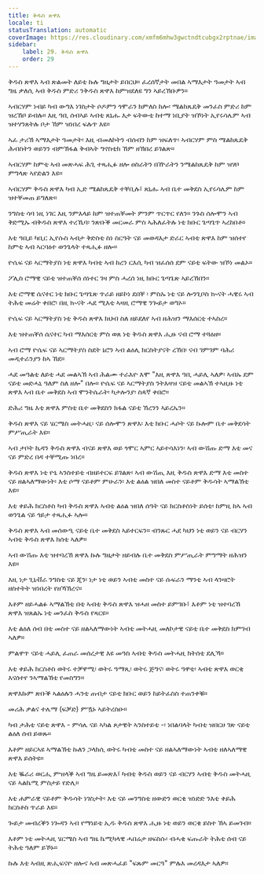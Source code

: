 ```yaml
---
title: ቅዱስ ጽዋእ
locale: ti
statusTranslation: automatic
coverImage: https://res.cloudinary.com/xmfm6mhw3gwctndtcubgx2rptnae/image/upload/v1741354419/small_cover_la_gran_rebelion_28716e29d2.webp
sidebar:
    label: 29. ቅዱስ ጽዋእ
    order: 29
---
```

ቅዱስ ጽዋእ ኣብ ጽልመት ለይቲ ኩሉ ግዜታት ይበርህ። ፈረሰኛታት መበል ኣማእታት ዓመታት ኣብ ግዜ ቃለሲ ኣብ ቅዱስ ምድሪ ንቅዱስ ጽዋእ ከምዝደለዩ ግን ኣይረኸቡዎን።

ኣብርሃም ነብይ ካብ ውግእ ነገስታት ሶዶምን ጎሞራን ክምለስ ከሎ፡ ሜልከጼዴቅ መንፈስ ምድሪ ከም ዝረኸቦ ይብሉ። እዚ ዓቢ ሰብኣይ ኣብቲ ጸኒሑ እታ ፍትውቲ ከተማ ነቢያት ዝኾነት ኢየሩሳሌም ኣብ ዝተሃንጸትሉ ቦታ ኸም ዝነበረ ፍሉጥ እዩ።

ኣፈ ታሪኽ ኣማእታት ዓመታት፡ እዚ ብመለኮትን ብሰብን ከም ዝፍለጥ፡ ኣብርሃም ምስ ሜልከጼዴቅ ሕብስትን ወይንን ብምኽፋል ቅብኣት ግኖስቲክ ኸም ዘኽበረ ይገልጽ።

ኣብርሃም ከምቲ ኣብ መጽሓፍ ሕጊ ተጻሒፉ ዘሎ ዐስራትን በዅራትን ንሜልከጼዴቅ ከም ዝሃቦ ምግላጽ ኣየድልን እዩ።

ኣብርሃም ቅዱስ ጽዋእ ካብ ኢድ ሜልከጼዴቅ ተቐቢሉ፤ ጸኒሑ ኣብ ቤተ መቅደስ ኢየሩሳሌም ከም ዝተቐመጠ ይግለጽ።

ንግስቲ ሳባ ነዚ ነገር እዚ ንምእላይ ከም ዝተጠቐመት ምንም ጥርጥር የለን። ንጉስ ሰሎሞን ኣብ ቅድሚኡ ብቅዱስ ጽዋእ ተረኺባ፡ ንጽቡቕ መርመራ ምስ ኣሕለፈትሉ ነቲ ክቡር ጌጣጌጥ ኣረከበቶ።

እቲ ዓቢይ ካቢር ኢየሱስ ኣብታ ቅድስቲ ስነ ስርዓት ናይ መወዳእታ ድራር ኣብቲ ጽዋእ ከም ዝሰተየ ከምቲ ኣብ ኣርባዕተ ወንጌላት ተጻሒፉ ዘሎ።

ዮሴፍ ናይ ኣርማትያስ ነቲ ጽዋእ ካብቲ ኣብ ከረን ርእሲ ካብ ዝፈሰሰ ደም ናይቲ ፍትው ዝኾነ መልኦ።

ፖሊስ ሮማዊ ናይቲ ዝተጠቐሰ ሰነተር ገዛ ምስ ሓረሰ ነዚ ክቡር ጌጣጌጽ ኣይረኸበን።

እቲ ሮማዊ ሴናተር ነቲ ክቡር ጌጣጌጽ ጥራይ ዘይኮነ ደበቐ ፡ ምስኡ ነቲ ናይ ሎንጊቦስ ኲናት ሓዊሩ ኣብ ትሕቲ መሬት ቀበሮ፡ በዚ ኲናት ሓደ ሚእቲ ኣዛዚ ሮማዊ ንጐይታ ወግኦ።

ዮሴፍ ናይ ኣርማትያስ ነቲ ቅዱስ ጽዋእ ክህብ ስለ ዘይደለየ ኣብ ዘሕዝን ማእሰርቲ ተኣስረ።

እቲ ዝተጠቐሰ ሴናተር ካብ ማእሰርቲ ምስ ወጸ ነቲ ቅዱስ ጽዋእ ሒዙ ናብ ሮማ ተጓዕዘ።

ኣብ ሮማ ዮሴፍ ናይ ኣርማትያስ ስደት ኔሮን ኣብ ልዕሊ ክርስትያናት ረኸበ፡ ናብ ገምገም ባሕሪ መዲተራንያን ከኣ ኸደ።

ሓደ መዓልቲ ለይቲ ሓደ መልኣኽ ኣብ ሕልሙ ተራእዮ እሞ "እዚ ጽዋእ ዓቢ ሓይሊ ኣለዎ፡ ኣብኡ ደም ናይቲ መድሓኒ ዓለም ስለ ዘሎ" በሎ። ዮሴፍ ናይ ኣርማትያስ ንትእዛዝ ናይቲ መልኣኽ ተኣዚዙ ነቲ ጽዋእ ኣብ ቤተ መቅደስ ኣብ ሞንትሴራት፡ ካታሎንያ፡ ስጳኛ ቀበሮ።

ድሕሪ ግዜ እቲ ጽዋእ ምስቲ ቤተ መቅደስን ክፋል ናይቲ ኸረንን ኣይረኤን።

ቅዱስ ጽዋእ ናይ ሄርሜስ መትሓዚ፡ ናይ ሰሎሞን ጽዋእ፡ እቲ ክቡር ሓሶት ናይ ኩሎም ቤተ መቅደሳት ምሥጢራት እዩ።

ኣብ ታቦት ኪዳን ቅዱስ ጽዋእ ብናይ ጽዋእ ወይ ጎሞር ኣምር ኣይተሳእነን፡ ኣብ ውሽጡ ድማ እቲ መና ናይ ምድረ በዳ ተቐሚጡ ነበረ።

ቅዱስ ጽዋእ ነቲ ዮኒ ኣንስተይቲ ብዘይተርፍ ይገልጽ፡ ኣብ ውሽጢ እዚ ቅዱስ ጽዋእ ድማ እቲ መስተ ናይ ዘልኣለማውነት፡ እቲ ሶማ ናይቶም ምሁራን፡ እቲ ልዕል ዝበለ መስተ ናይቶም ቅዱሳት ኣማልኽቲ እዩ።

እቲ ቀይሕ ክርስቶስ ካብ ቅዱስ ጽዋእ ኣብቲ ልዕል ዝበለ ሰዓት ናይ ክርስቶስነት ይሰቲ፡ ከምዚ ከኣ ኣብ ወንጌል ናይ ጎይታ ተጻሒፉ ኣሎ።

ቅዱስ ጽዋእ ኣብ መሰውዒ ናይቲ ቤተ መቅደስ ኣይተርፍን። ብንጹር ሓደ ካህን ነቲ ወይን ናይ ብርሃን ኣብቲ ቅዱስ ጽዋእ ክሰቲ ኣለዎ።

ኣብ ውሽጡ እቲ ዝተባረኸ ጽዋእ ኩሉ ግዜታት ዘይብሉ ቤተ መቅደስ ምሥጢራት ምግማት ዘሕዝን እዩ።

እዚ ነታ ጊኒቭራ ንግስቲ ናይ ጂን፡ ነታ ነቲ ወይን ኣብቲ መስተ ናይ ሱፍራን ማንቲ ኣብ ላንዛሮት ዘስተትት ዝነበረት የዘኻኽረና።

እቶም ዘይሓልፉ ኣማልኽቲ በቲ ኣብቲ ቅዱስ ጽዋእ ዝሓዘ መስተ ይምገቡ፤ እቶም ነቲ ዝተባረኸ ጽዋእ ዝጸልኡ ነቲ መንፈስ ቅዱስ የጻርዩ።

እቲ ልዕለ ሰብ በቲ መስተ ናይ ዘልኣለማውነት ኣብቲ መትሓዚ መለኮታዊ ናይቲ ቤተ መቅደስ ክምገብ ኣለዎ።

ምልዋጥ ናይቲ ሓይሊ ፈጠራ መሰረታዊ እዩ መዓስ ኣብቲ ቅዱስ መትሓዚ ክትሰቲ ደሊኻ።

እቲ ቀይሕ ክርስቶስ ወትሩ ተቓዋሚ፡ ወትሩ ዓማጺ፡ ወትሩ ጅግና፡ ወትሩ ዓዋቲ፡ ኣብቲ ጽዋእ ወርቂ እናሰተየ ንኣማልኽቲ የመስግን።

ጽዋእኩም ጽቡቕ ኣልዕሉን ሓንቲ ጠብታ ናይቲ ክቡር ወይን ከይትፈስስ ተጠንቀቑ።

መሪሕ ቃልና ተሌማ (ፍቓድ) ምዃኑ ኣይትረስዑ።

ካብ ታሕቲ ናይቲ ጽዋእ - ምሳሌ ናይ ኣካል ጾታዊት ኣንስተይቲ -፡ ነበልባላት ካብቲ ዝበርሀ ገጽ ናይቲ ልዕለ ሰብ ይወጹ።

እቶም ዘይርኣዩ ኣማልኽቲ ኩለን ጋላክሲ ወትሩ ካብቲ መስተ ናይ ዘልኣለማውነት ኣብቲ ዘለኣለማዊ ጽዋእ ይሰትዩ።

እቲ ቘራሪ ወርሒ ምዝላቕ ኣብ ግዜ ይመጽእ፤ ካብቲ ቅዱስ ወይን ናይ ብርሃን ኣብቲ ቅዱስ መትሓዚ ናይ ኣልኬሚ ምስታይ የድሊ።

እቲ ሐምራዊ ናይቶም ቅዱሳት ነገስታት፡ እቲ ናይ መንግስቲ ዘውድን ወርቂ ዝነድድ ንእቲ ቀይሕ ክርስቶስ ጥራይ እዩ።

ጐይታ መብረቕን ነጐዳን ኣብ የማነይቲ ኢዱ ቅዱስ ጽዋእ ሒዙ ነቲ ወይን ወርቂ ይስተ ኸኣ ይመገብ።

እቶም ነቲ መትሓዚ ሄርሜስ ኣብ ግዜ ኬሚካላዊ ሓበሬታ ዘፍስሱ፡ ብሓቂ ፍጡራት ትሕቲ ሰብ ናይ ትሕቲ ዓለም ይኾኑ።

ኩሉ እቲ ኣብዚ ጽሒፍናዮ ዘሎና ኣብ መጽሓፈይ "ፍጹም መርዓ" ምሉእ መረዳእታ ኣለዎ።

